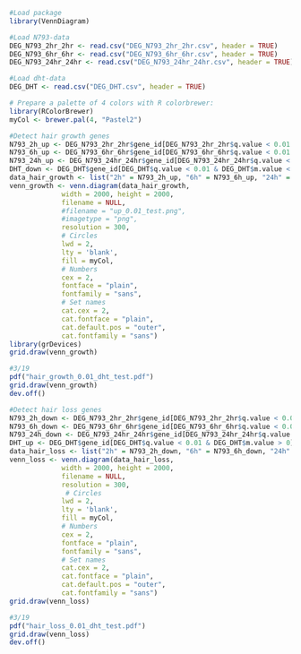 ```r
#Load package
library(VennDiagram)
```

```r
#Load N793-data
DEG_N793_2hr_2hr <- read.csv("DEG_N793_2hr_2hr.csv", header = TRUE)
DEG_N793_6hr_6hr <- read.csv("DEG_N793_6hr_6hr.csv", header = TRUE)
DEG_N793_24hr_24hr <- read.csv("DEG_N793_24hr_24hr.csv", header = TRUE)

#Load dht-data
DEG_DHT <- read.csv("DEG_DHT.csv", header = TRUE)
```

```r
# Prepare a palette of 4 colors with R colorbrewer:
library(RColorBrewer)
myCol <- brewer.pal(4, "Pastel2")
```

```r
#Detect hair growth genes
N793_2h_up <- DEG_N793_2hr_2hr$gene_id[DEG_N793_2hr_2hr$q.value < 0.01 & DEG_N793_2hr_2hr$m.value > 0]
N793_6h_up <- DEG_N793_6hr_6hr$gene_id[DEG_N793_6hr_6hr$q.value < 0.01 & DEG_N793_6hr_6hr$m.value > 0]
N793_24h_up <- DEG_N793_24hr_24hr$gene_id[DEG_N793_24hr_24hr$q.value < 0.01 & DEG_N793_24hr_24hr$m.value > 0]
DHT_down <- DEG_DHT$gene_id[DEG_DHT$q.value < 0.01 & DEG_DHT$m.value < 0]
data_hair_growth <- list("2h" = N793_2h_up, "6h" = N793_6h_up, "24h" = N793_24h_up, "DHT" = DHT_down)
venn_growth <- venn.diagram(data_hair_growth, 
             width = 2000, height = 2000,
             filename = NULL,
             #filename = "up_0.01_test.png", 
             #imagetype = "png",
             resolution = 300,
             # Circles
             lwd = 2,
             lty = 'blank',
             fill = myCol,
             # Numbers
             cex = 2,
             fontface = "plain",
             fontfamily = "sans",
             # Set names
             cat.cex = 2,
             cat.fontface = "plain",
             cat.default.pos = "outer",
             cat.fontfamily = "sans")
library(grDevices)
grid.draw(venn_growth)
```

```r
#3/19
pdf("hair_growth_0.01_dht_test.pdf")
grid.draw(venn_growth)
dev.off()
```

```r
#Detect hair loss genes
N793_2h_down <- DEG_N793_2hr_2hr$gene_id[DEG_N793_2hr_2hr$q.value < 0.01 & DEG_N793_2hr_2hr$m.value < 0]
N793_6h_down <- DEG_N793_6hr_6hr$gene_id[DEG_N793_6hr_6hr$q.value < 0.01 & DEG_N793_6hr_6hr$m.value < 0]
N793_24h_down <- DEG_N793_24hr_24hr$gene_id[DEG_N793_24hr_24hr$q.value < 0.01 & DEG_N793_24hr_24hr$m.value < 0]
DHT_up <- DEG_DHT$gene_id[DEG_DHT$q.value < 0.01 & DEG_DHT$m.value > 0]
data_hair_loss <- list("2h" = N793_2h_down, "6h" = N793_6h_down, "24h" = N793_24h_down, "DHT" = DHT_up)
venn_loss <- venn.diagram(data_hair_loss, 
             width = 2000, height = 2000,
             filename = NULL,
             resolution = 300,
              # Circles
             lwd = 2,
             lty = 'blank',
             fill = myCol,
             # Numbers
             cex = 2,
             fontface = "plain",
             fontfamily = "sans",
             # Set names
             cat.cex = 2,
             cat.fontface = "plain",
             cat.default.pos = "outer",
             cat.fontfamily = "sans")
grid.draw(venn_loss)
```

```r
#3/19
pdf("hair_loss_0.01_dht_test.pdf")
grid.draw(venn_loss)
dev.off()
```
